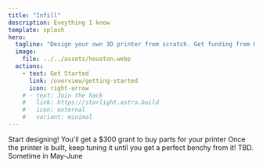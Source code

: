 ```yaml
---
title: "Infill"
description: Eveything I know
template: splash
hero:
  tagline: "Design your own 3D printer from scratch. Get funding from Hack Club to build it. Join #infill on Hack Club Slack to get started. Due March 31st"
  image:
    file: ../../assets/houston.webp
  actions:
    - text: Get Started
      link: /overview/getting-started
      icon: right-arrow
    # - text: Join the hack
    #   link: https://starlight.astro.build
    #   icon: external
    #   variant: minimal
---
```



<EmailSignup client:load />

<CardGrid>
	<Card title="Design a 3D printer" icon="pencil">
		Start designing!
	</Card>
	<Card title="Get funding to build it" icon="add-document">
		You'll get a $300 grant to buy parts for your printer
	</Card>
	<Card title="Tune it to work" icon="setting">
		Once the printer is built, keep tuning it until you get a perfect benchy from it!
	</Card>
	<Card title="Get flown to a Hack Club event" icon="rocket">
		TBD. Sometime in May-June
	</Card>
</CardGrid>

